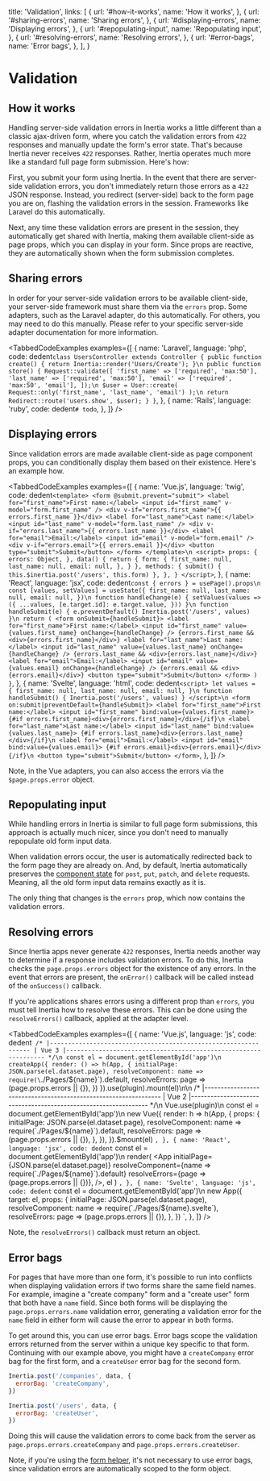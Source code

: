 
  title: 'Validation',
  links: [
    {
      url: '#how-it-works',
      name: 'How it works',
    },
    {
      url: '#sharing-errors',
      name: 'Sharing errors',
    },
    {
      url: '#displaying-errors',
      name: 'Displaying errors',
    },
    {
      url: '#repopulating-input',
      name: 'Repopulating input',
    },
    {
      url: '#resolving-errors',
      name: 'Resolving errors',
    },
    {
      url: '#error-bags',
      name: 'Error bags',
    },
  ],
}

# Validation

## How it works

Handling server-side validation errors in Inertia works a little different than a classic ajax-driven form, where you catch the validation errors from `422` responses and manually update the form's error state. That's because Inertia never receives `422` responses. Rather, Inertia operates much more like a standard full page form submission. Here's how:

First, you submit your form using Inertia. In the event that there are server-side validation errors, you don't immediately return those errors as a `422` JSON response. Instead, you redirect (server-side) back to the form page you are on, flashing the validation errors in the session. Frameworks like Laravel do this automatically.

Next, any time these validation errors are present in the session, they automatically get shared with Inertia, making them available client-side as page props, which you can display in your form. Since props are reactive, they are automatically shown when the form submission completes.

## Sharing errors

In order for your server-side validation errors to be available client-side, your server-side framework must share them via the `errors` prop. Some adapters, such as the Laravel adapter, do this automatically. For others, you may need to do this manually. Please refer to your specific server-side adapter documentation for more information.

<TabbedCodeExamples
  examples={[
    {
      name: 'Laravel',
      language: 'php',
      code: dedent`
        class UsersController extends Controller
        {
            public function create()
            {
                return Inertia::render('Users/Create');
            }\n
            public function store()
            {
              Request::validate([
                  'first_name' => ['required', 'max:50'],
                  'last_name' => ['required', 'max:50'],
                  'email' => ['required', 'max:50', 'email'],
              ]);\n
              $user = User::create(
                Request::only('first_name', 'last_name', 'email')
              );\n
              return Redirect::route('users.show', $user);
            }
        }
      `,
    },
    {
      name: 'Rails',
      language: 'ruby',
      code: dedent`
        # todo
      `,
    },
  ]}
/>

## Displaying errors

Since validation errors are made available client-side as page component props, you can conditionally display them based on their existence. Here's an example how.

<TabbedCodeExamples
  examples={[
    {
      name: 'Vue.js',
      language: 'twig',
      code: dedent`
        <template>
          <form @submit.prevent="submit">
            <label for="first_name">First name:</label>
            <input id="first_name" v-model="form.first_name" />
            <div v-if="errors.first_name">{{ errors.first_name }}</div>
            <label for="last_name">Last name:</label>
            <input id="last_name" v-model="form.last_name" />
            <div v-if="errors.last_name">{{ errors.last_name }}</div>
            <label for="email">Email:</label>
            <input id="email" v-model="form.email" />
            <div v-if="errors.email">{{ errors.email }}</div>
            <button type="submit">Submit</button>
          </form>
        </template>\n
        <script>
          props: {
            errors: Object,
          },
          data() {
            return {
              form: {
                first_name: null,
                last_name: null,
                email: null,
              },
            }
          },
          methods: {
            submit() {
              this.$inertia.post('/users', this.form)
            },
          },
        }
        </script>
      `,
    },
    {
      name: 'React',
      language: 'jsx',
      code: dedent`
          const { errors } = usePage().props\n
          const [values, setValues] = useState({
            first_name: null,
            last_name: null,
            email: null,
          })\n
          function handleChange(e) {
            setValues(values => ({
              ...values,
              [e.target.id]: e.target.value,
            }))
          }\n
          function handleSubmit(e) {
            e.preventDefault()
            Inertia.post('/users', values)
          }\n
          return (
            <form onSubmit={handleSubmit}>
              <label for="first_name">First name:</label>
              <input id="first_name" value={values.first_name} onChange={handleChange} />
              {errors.first_name && <div>{errors.first_name}</div>}
              <label for="last_name">Last name:</label>
              <input id="last_name" value={values.last_name} onChange={handleChange} />
              {errors.last_name && <div>{errors.last_name}</div>}
              <label for="email">Email:</label>
              <input id="email" value={values.email} onChange={handleChange} />
              {errors.email && <div>{errors.email}</div>}
              <button type="submit">Submit</button>
            </form>
          )
        }
      `,
    },
    {
      name: 'Svelte',
      language: 'html',
      code: dedent`
        <script>
          let values = {
            first_name: null,
            last_name: null,
            email: null,
          }\n
          function handleSubmit() {
            Inertia.post('/users', values)
          }
        </script>\n
        <form on:submit|preventDefault={handleSubmit}>
          <label for="first_name">First name:</label>
          <input id="first_name" bind:value={values.first_name}>
          {#if errors.first_name}<div>{errors.first_name}</div>{/if}\n
          <label for="last_name">Last name:</label>
          <input id="last_name" bind:value={values.last_name}>
          {#if errors.last_name}<div>{errors.last_name}</div>{/if}\n
          <label for="email">Email:</label>
          <input id="email" bind:value={values.email}>
          {#if errors.email}<div>{errors.email}</div>{/if}\n
          <button type="submit">Submit</button>
        </form>
      `,
    },
  ]}
/>

Note, in the Vue adapters, you can also access the errors via the `$page.props.error` object.

## Repopulating input

While handling errors in Inertia is similar to full page form submissions, this approach is actually much nicer, since you don't need to manually repopulate old form input data.

When validation errors occur, the user is automatically redirected back to the form page they are already on. And, by default, Inertia automatically preserves the [component state](/manual-visits#component-state) for `post`, `put`, `patch`, and `delete` requests. Meaning, all the old form input data remains exactly as it is.

The only thing that changes is the `errors` prop, which now contains the validation errors.

## Resolving errors

Since Inertia apps never generate `422` responses, Inertia needs another way to determine if a response includes validation errors. To do this, Inertia checks the `page.props.errors` object for the existence of any errors. In the event that errors are present, the `onError()` callback will be called instead of the `onSuccess()` callback.

If you're applications shares errors using a different prop than `errors`, you must tell Inertia how to resolve these errors. This can be done using the `resolveErrors()` callback, applied at the adapter level.

<TabbedCodeExamples
  examples={[
    {
      name: 'Vue.js',
      language: 'js',
      code: dedent`
        /*
        |----------------------------------------------------------------
        | Vue 3
        |----------------------------------------------------------------
        */\n
        const el = document.getElementById('app')\n
        createApp({
          render: () => h(App, {
            initialPage: JSON.parse(el.dataset.page),
            resolveComponent: name => require(\`./Pages/\${name}\`).default,
            resolveErrors: page => (page.props.errors || {}),
          })
        }).use(plugin).mount(el)\n\n
        /*
        |----------------------------------------------------------------
        | Vue 2
        |----------------------------------------------------------------
        */\n
        Vue.use(plugin)\n
        const el = document.getElementById('app')\n
        new Vue({
          render: h => h(App, {
            props: {
              initialPage: JSON.parse(el.dataset.page),
              resolveComponent: name => require(\`./Pages/\${name}\`).default,
              resolveErrors: page => (page.props.errors || {}),
            },
          }),
        }).$mount(el)
      `,
    },
    {
      name: 'React',
      language: 'jsx',
      code: dedent`
        const el = document.getElementById('app')\n
        render(
          <App
            initialPage={JSON.parse(el.dataset.page)}
            resolveComponent={name => require(\`./Pages/\${name}\`).default}
            resolveErrors={page => (page.props.errors || {})},
          />,
          el
        )
      `,
    },
    {
      name: 'Svelte',
      language: 'js',
      code: dedent`
        const el = document.getElementById('app')\n
        new App({
          target: el,
          props: {
            initialPage: JSON.parse(el.dataset.page),
            resolveComponent: name => require(\`./Pages/\${name}.svelte\`),
            resolveErrors: page => (page.props.errors || {}),
          },
        })
      `,
    },
  ]}
/>

Note, the `resolveErrors()` callback must return an object.

## Error bags

For pages that have more than one form, it's possible to run into conflicts when displaying validation errors if two forms share the same field names. For example, imagine a "create company" form and a "create user" form that both have a `name` field. Since both forms will be displaying the `page.props.errors.name` validation error, generating a validation error for the `name` field in either form will cause the error to appear in both forms.

To get around this, you can use error bags. Error bags scope the validation errors returned from the server within a unique key specific to that form. Continuing with our example above, you might have a `createCompany` error bag for the first form, and a `createUser` error bag for the second form.

```js
Inertia.post('/companies', data, {
  errorBag: 'createCompany',
})

Inertia.post('/users', data, {
  errorBag: 'createUser',
})
```

Doing this will cause the validation errors to come back from the server as `page.props.errors.createCompany` and `page.props.errors.createUser`.

Note, if you're using the [form helper](/forms#form-helper), it's not necessary to use error bags, since validation errors are automatically scoped to the form object.
